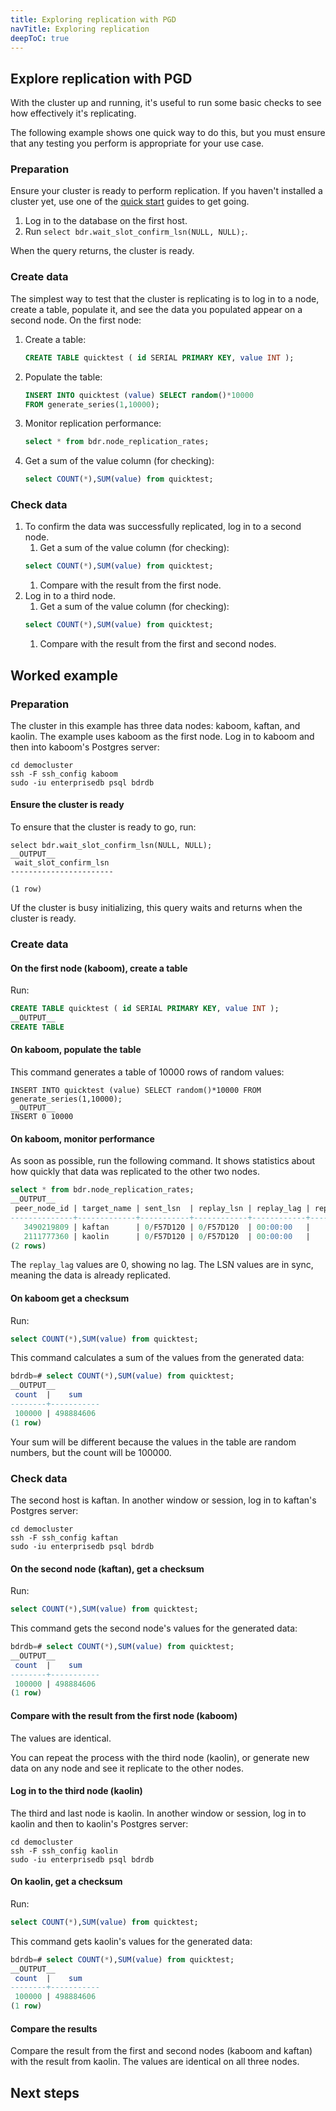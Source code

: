 ```yaml
---
title: Exploring replication with PGD
navTitle: Exploring replication
deepToC: true
---
```


## Explore replication with PGD

With the cluster up and running, it's useful to run some basic checks to see how effectively it's replicating.

The following example shows one quick way to do this, but you must ensure that any testing you perform is appropriate for your use case.

### Preparation

Ensure your cluster is ready to perform replication. If you haven't installed a cluster yet, use one of the [quick start](.) guides to get going.
1. Log in to the database on the first host. 
1. Run `select bdr.wait_slot_confirm_lsn(NULL, NULL);`.  

When the query returns, the cluster is ready.

### Create data
The simplest way to test that the cluster is replicating is to log in to a node, create a table, populate it, and see the data you populated appear on a second node. On the first node:
1. Create a table:
      ```sql
      CREATE TABLE quicktest ( id SERIAL PRIMARY KEY, value INT ); 
      ```
1. Populate the table:
    ```sql
    INSERT INTO quicktest (value) SELECT random()*10000
    FROM generate_series(1,10000);
    ```
1. Monitor replication performance:
    ```sql
    select * from bdr.node_replication_rates;
    ```
1. Get a sum of the value column (for checking):
    ```sql
    select COUNT(*),SUM(value) from quicktest;
    ```

### Check data

1. To confirm the data was successfully replicated, log in to a second node.
    1. Get a sum of the value column (for checking):
      ```sql
      select COUNT(*),SUM(value) from quicktest;
      ```
    1. Compare with the result from the first node.
1. Log in to a third node. 
    1. Get a sum of the value column (for checking):
      ```sql
      select COUNT(*),SUM(value) from quicktest;
      ```
    1. Compare with the result from the first and second nodes.

## Worked example

### Preparation

The cluster in this example has three data nodes: kaboom, kaftan, and kaolin. The example uses kaboom as the first node. Log in to kaboom and then into kaboom's Postgres server:

```
cd democluster
ssh -F ssh_config kaboom
sudo -iu enterprisedb psql bdrdb
```

#### Ensure the cluster is ready

To ensure that the cluster is ready to go, run: 

```
select bdr.wait_slot_confirm_lsn(NULL, NULL);
__OUTPUT__
 wait_slot_confirm_lsn
-----------------------

(1 row)
```

Uf the cluster is busy initializing, this query waits and returns when the cluster is ready.

### Create data

#### On the first node (kaboom), create a table

Run:

```sql
CREATE TABLE quicktest ( id SERIAL PRIMARY KEY, value INT ); 
__OUTPUT__
CREATE TABLE
```

#### On kaboom, populate the table

This command generates a table of 10000 rows of random values: 

```
INSERT INTO quicktest (value) SELECT random()*10000 FROM generate_series(1,10000);
__OUTPUT__
INSERT 0 10000
```

#### On kaboom, monitor performance

As soon as possible, run the following command. It shows statistics about how quickly that data was replicated to the other two nodes.

```sql
select * from bdr.node_replication_rates;
__OUTPUT__
 peer_node_id | target_name | sent_lsn  | replay_lsn | replay_lag | replay_lag_bytes | replay_lag_size | apply_rate | catchup_interval
--------------+-------------+-----------+------------+------------+------------------+-----------------+------------+------------------
   3490219809 | kaftan      | 0/F57D120 | 0/F57D120  | 00:00:00   |                0 | 0 bytes         |       9158 | 00:00:00
   2111777360 | kaolin      | 0/F57D120 | 0/F57D120  | 00:00:00   |                0 | 0 bytes         |       9293 | 00:00:00
(2 rows)
```

The `replay_lag` values are 0, showing no lag. The LSN values are in sync, meaning the data is already replicated.

#### On kaboom get a checksum

Run:

```sql
select COUNT(*),SUM(value) from quicktest;
```

This command calculates a sum of the values from the generated data:

```sql
bdrdb=# select COUNT(*),SUM(value) from quicktest;
__OUTPUT__
 count  |    sum
--------+-----------
 100000 | 498884606
(1 row)
```

Your sum will be different because the values in the table are random numbers, but the count will be 100000.

### Check data

The second host is kaftan. In another window or session, log in to kaftan's Postgres server:

```
cd democluster
ssh -F ssh_config kaftan
sudo -iu enterprisedb psql bdrdb
```

#### On the second node (kaftan), get a checksum

Run:

```sql
select COUNT(*),SUM(value) from quicktest;
```

This command gets the second node's values for the generated data:

```sql
bdrdb=# select COUNT(*),SUM(value) from quicktest;
__OUTPUT__
 count  |    sum
--------+-----------
 100000 | 498884606
(1 row)
```

#### Compare with the result from the first node (kaboom)

The values are identical.

You can repeat the process with the third node (kaolin), or generate new data on any node and see it replicate to the other nodes.

#### Log in to the third node (kaolin)

The third and last node is kaolin. In another window or session, log in to kaolin and then to kaolin's Postgres server:

```
cd democluster
ssh -F ssh_config kaolin
sudo -iu enterprisedb psql bdrdb
```

#### On kaolin, get a checksum

Run:

```sql
select COUNT(*),SUM(value) from quicktest;
```

This command gets kaolin's values for the generated data:

```sql
bdrdb=# select COUNT(*),SUM(value) from quicktest;
__OUTPUT__
 count  |    sum
--------+-----------
 100000 | 498884606
(1 row)
```

#### Compare the results

Compare the result from the first and second nodes (kaboom and kaftan) with the result from kaolin. The values are identical on all three nodes.

## Next steps
